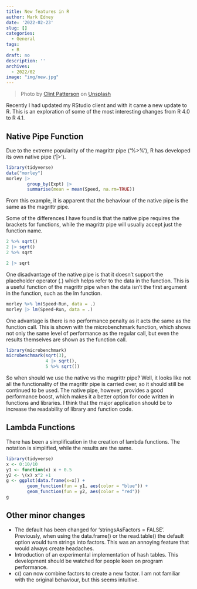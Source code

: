 ```yaml
---
title: New features in R
author: Mark Edney
date: '2022-02-23'
slug: []
categories:
  - General
tags:
  - R
draft: no
description: ''
archives:
  - 2022/02
image: "img/new.jpg"
---
```

> Photo by [Clint Patterson](https://unsplash.com/@cbpsc1?utm_source=unsplash&utm_medium=referral&utm_content=creditCopyText) on [Unsplash](https://unsplash.com/s/photos/update?utm_source=unsplash&utm_medium=referral&utm_content=creditCopyText)
  

Recently I had updated my RStudio client and with it came a new update to R. This is an exploration of some of the most interesting changes from R 4.0 to R 4.1.

## Native Pipe Function

Due to the extreme popularity of the magrittr pipe ('%\>%'), R has developed its own native pipe ('\|\>').

```r
library(tidyverse)
data("morley")
morley |>
        group_by(Expt) |>
        summarise(mean = mean(Speed, na.rm=TRUE))
```

From this example, it is apparent that the behaviour of the native pipe is the same as the magrittr pipe.

Some of the differences I have found is that the native pipe requires the brackets for functions, while the magrittr pipe will usually accept just the function name.

```r
2 %>% sqrt()
2 |> sqrt()
2 %>% sqrt
```

```r
2 |> sqrt
```

One disadvantage of the native pipe is that it doesn't support the placeholder operator (.) which helps refer to the data in the function. This is a useful function of the magrittr pipe when the data isn't the first argument in the function, such as the lm function.

```r
morley %>% lm(Speed~Run, data = .)
morley |> lm(Speed~Run, data = .)
```

One advantage is there is no performance penalty as it acts the same as the function call. This is shown with the microbenchmark function, which shows not only the same level of performance as the regular call, but even the results themselves are shown as the function call.

```r
library(microbenchmark)
microbenchmark(sqrt(3),
               4 |> sqrt(),
               5 %>% sqrt())
```

So when should we use the native vs the magrittr pipe? Well, it looks like not all the functionality of the magrittr pipe is carried over, so it should still be continued to be used. The native pipe, however, provides a good performance boost, which makes it a better option for code written in functions and libraries. I think that the major application should be to increase the readability of library and function code.

## Lambda Functions

There has been a simplification in the creation of lambda functions. The notation is simplified, while the results are the same.

```r
library(tidyverse)
x <- 0:10/10
y1 <- function(x) x + 0.5
y2 <- \(x) x^2 +1
g <- ggplot(data.frame(x=x)) +
        geom_function(fun = y1, aes(color = "blue")) +
        geom_function(fun = y2, aes(color = "red"))
g
```

## Other minor changes

* The default has been changed for 'stringsAsFactors = FALSE'. Previously, when using the data.frame() or the read.table() the default option would turn strings into factors. This was an annoying feature that would always create headaches.
* Introduction of an experimental implementation of hash tables. This development should be watched for people keen on program performance.
* c() can now combine factors to create a new factor. I am not familiar with the original behaviour, but this seems intuitive.
